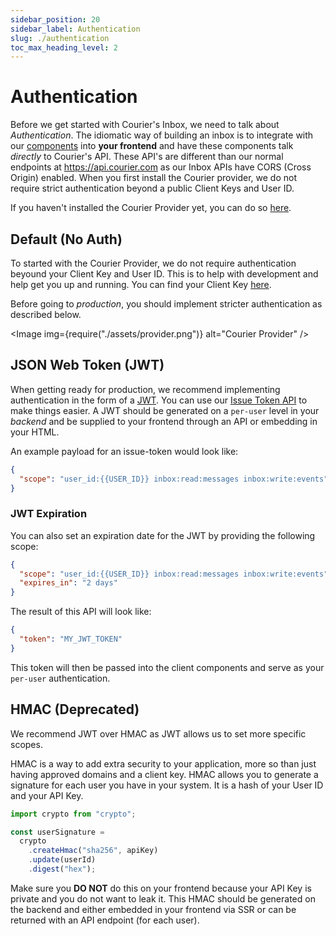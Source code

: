 ```yaml
---
sidebar_position: 20
sidebar_label: Authentication
slug: ./authentication
toc_max_heading_level: 2
---
```



# Authentication

Before we get started with Courier's Inbox, we need to talk about _Authentication_.  The idiomatic way of building an inbox is to integrate with our [components](http://www.courier.com/docs/inbox/components/) into **your frontend** and have these components talk _directly_ to Courier's API.  These API's are different than our normal endpoints at https://api.courier.com as our Inbox APIs have CORS (Cross Origin) enabled.  When you first install the Courier provider, we do not require strict authentication beyond a public Client Keys and User ID.

If you haven't installed the Courier Provider yet, you can do so [here](https://app.courier.com/channels/courier).  

## Default (No Auth)

To started with the Courier Provider, we do not require authentication beyound your Client Key and User ID.  This is to help with development and help get you up and running.  You can find your Client Key [here](https://app.courier.com/channels/courier).

Before going to _production_, you should implement stricter authentication as described below.

<Image img={require("./assets/provider.png")} alt="Courier Provider" />

## JSON Web Token (JWT)

When getting ready for production, we recommend implementing authentication in the form of a [JWT](https://jwt.io/).  You can use our [Issue Token API](https://www.courier.com/docs/reference/auth/issue-token/) to make things easier.  A JWT should be generated on a `per-user` level in your _backend_ and be supplied to your frontend through an API or embedding in your HTML.

An example payload for an issue-token would look like:

```json
{
  "scope": "user_id:{{USER_ID}} inbox:read:messages inbox:write:events"
}
```

### JWT Expiration

You can also set an expiration date for the JWT by providing the following scope:


```json
{
  "scope": "user_id:{{USER_ID}} inbox:read:messages inbox:write:events",
  "expires_in": "2 days"
}
```

The result of this API will look like:

```json
{
  "token": "MY_JWT_TOKEN"
}
```

This token will then be passed into the client components and serve as your `per-user` authentication.

## HMAC (Deprecated)

We recommend JWT over HMAC as JWT allows us to set more specific scopes.  

HMAC is a way to add extra security to your application, more so than just having approved domains and a client key. HMAC allows you to generate a signature for each user you have in your system. It is a hash of your User ID and your API Key.

```ts
import crypto from "crypto";

const userSignature =
  crypto
    .createHmac("sha256", apiKey)
    .update(userId)
    .digest("hex");
```

Make sure you **DO NOT** do this on your frontend because your API Key is private and you do not want to leak it. This HMAC should be generated on the backend and either embedded in your frontend via SSR or can be returned with an API endpoint (for each user).
